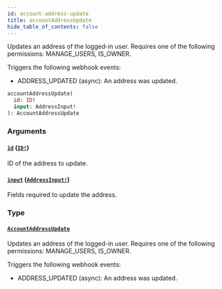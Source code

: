 ```yaml
---
id: account-address-update
title: accountAddressUpdate
hide_table_of_contents: false
---
```


Updates an address of the logged-in user. Requires one of the following permissions: MANAGE_USERS, IS_OWNER.

Triggers the following webhook events:

- ADDRESS_UPDATED (async): An address was updated.

```graphql
accountAddressUpdate(
  id: ID!
  input: AddressInput!
): AccountAddressUpdate
```

### Arguments

#### [`id`](#) ([`ID!`](../../../developer/api-reference/scalars/id))

ID of the address to update.

#### [`input`](#) ([`AddressInput!`](../../../developer/api-reference/inputs/address-input))

Fields required to update the address.

### Type

#### [`AccountAddressUpdate`](../../../developer/api-reference/objects/account-address-update)

Updates an address of the logged-in user. Requires one of the following permissions: MANAGE_USERS, IS_OWNER.

Triggers the following webhook events:

- ADDRESS_UPDATED (async): An address was updated.
